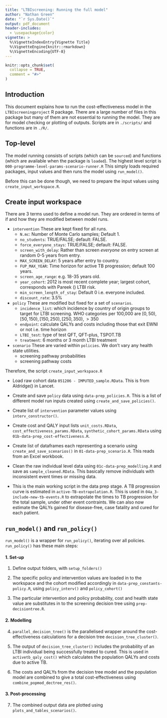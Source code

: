 ```yaml
---
title: "LTBIscreening: Running the full model"
author: "Nathan Green"
date: "`r Sys.Date()`"
output: pdf_document
header-includes:
  - \usepackage{color}
vignette: >
  %\VignetteIndexEntry{Vignette Title}
  %\VignetteEngine{knitr::rmarkdown}
  %\VignetteEncoding{UTF-8}
---
```


```r
knitr::opts_chunk$set(
  collapse = TRUE,
  comment = "#>"
)
```

## Introduction

This document explains how to run the cost-effectiveness model in the `LTBIscreeningproject` R package.
There are a large number of files in this package but many of them are not essential to running the model.
They are for model checking or plotting of outputs.
Scripts are in `./scripts/` and functions are in `./R/`.


## Top-level

The model running consists of scripts (which can be `sourced`) and functions (which are available when the package is `loaded`).
The highest level script is `000-programme-level-params-scenario-runner.R`
This simply loads required packages, input values and then runs the model using `run_model()`.

Before this can be done though, we need to prepare the input values using `create_input_workspace.R`.


## Create input workspace

There are 3 terms used to define a model run. They are ordered in terms of if and how they are modified between model runs.


* \color{red}`intervention`\color{black} These are kept fixed for all runs.
  + `N.mc`: Number of Monte Carlo samples; Default 1.
  + `no_students`: TRUE/FALSE; default: FALSE.
  + `force_everyone_stays`: TRUE/FALSE; default: FALSE.
  + `screen_with_delay`: Rather than screen _everyone_ on entry screen at random 0-5 years from entry.
  + `MAX_SCREEN_DELAY`: 5 years after entry to country.
  + `FUP_MAX_YEAR`: Time horizon for active TB progression; default 100 years.
  + `screen_age_range`: e.g. 18-35 years old.
  + `year_cohort`: 2012 is most recent complete year; largest cohort, corresponds with Pareek () LTBI risk.
  + `min_screen_length_of_stay`: Default 0 i.e. everyone included.
  + `discount_rate`: 3.5%

* \color{red}`policy`\color{black} These are modified but fixed for a set of `scenarios`.
  + `incidence_list`: which incidence by country of origin groups to target for LTBI screening. WHO categories per 100,000 are $[0,50),[50,150),[150,250),[250,350),>350$
  + `endpoint`: calculate QALYs and costs including those that exit EWNI or not i.e. time horizon
  + `LTBI_test`: type of test QFT, QFT-plus, TSPOT.TB
  + `treatment`: 6 months or 3 month LTBI treatment

* \color{red}`scenario`\color{black} These are varied within `policies`. We don't vary any health state utilities.
  + screening pathway probabilities
  + screening pathway costs


Therefore, the script `create_input_workspace.R`

* Load raw cohort data `051206 - IMPUTED_sample.RData`. This is from Aldridge() in Lancet.

* Create and save `policy` data using `data-prep_policies.R`. This is a list of different model run inputs created using `create_and_save_policies()`.

* Create list of `intervention` parameter values using `interv_constructor()`.

* Create cost and QALY input lists `unit_costs.RData`, `cost_effectiveness_params.RData`, `synthetic_cohort_params.RData` using `01b-data-prep_cost-effectiveness.R`.

* Create list of dataframes each representing a scenario using `create_and_save_scenarios()` in `01-data-prep_scenario.R`. This reads from an Excel workbook.

* Clean the raw individual level data using `01c-data-prep_modelling.R` and save as `sample_cleaned.RData`.
This basically remove individuals with inconsistent event times or missing data.

* This is the main working script in the data prep stage. A TB progression curve is estimated in `active-TB-extrapolation.R`.
This is used in `04a_3-include-new-tb-events.R` to extrapolate the times to TB progression for the total sample, under other event contraints.
We can also now estimate the QALYs gained for disease-free, case fatality and cured for each patient.


## `run_model()` and `run_policy()`

`run_model()` is a wrapper for `run_policy()`, iterating over all policies.
`run_policy()` has these main steps:

#### 1. Set-up

  1. Define output folders, with `setup_folders()`

  2. The specific policy and intervention values are loaded in to the workspace and the cohort modified accordingly in `data-prep_constants-policy.R`,
using `policy_interv()` and `policy_cohort()`

  3. The particular intervention and policy probability, cost and health state value are substitutes in to the screening decision tree using `prep-decisiontree.R`.

#### 2. Modelling

  4. `parallel_decision_tree()` is the parallelised wrapper around the cost-effectiveness calculations for a decision tree `decision_tree_cluster()`. 

  5. The output of `decision_tree_cluster()` includes the probability of an LTBI individual being successfully treated to cured.
This is used in `activetb_qaly_cost()` which calculates the population QALYs and costs due to active TB.

  6. The costs and QALYs from the decision tree model and the population model are combined to give a total cost-effectiveness using `combine_popmod_dectree_res()`.

#### 3.  Post-processing

  7. The combined output data are plotted using `plots_and_tables_scenarios()`.

